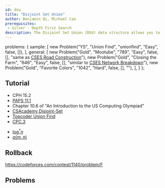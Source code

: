 ```yaml
---
id: dsu
title: "Disjoint Set Union"
author: Benjamin Qi, Michael Cao 
prerequisites:
 - Silver - Depth First Search
description: The Disjoint Set Union (DSU) data structure allows you to add edges to an initially empty graph and test whether two vertices of the graph are connected.
---
```



  problems: {
    sample: [
      new Problem("YS", "Union Find", "unionfind", "Easy", false, []),
    ],
    general: [
      new Problem("Gold", "Mootube", "789", "Easy", false, [], "same as [CSES Road Construction](https://cses.fi/problemset/task/1676)"),
      new Problem("Gold", "Closing the Farm", "646", "Easy", false, [], "similar to [CSES Network Breakdown](https://cses.fi/problemset/task/1677)"),
      new Problem("Gold", "Favorite Colors", "1042", "Hard", false, [], ""),
    ],
  }
};


<problems-list problems={metadata.problems.sample} />

## Tutorial

 - CPH 15.2
 - [PAPS 11.1](https://www.csc.kth.se/~jsannemo/slask/main.pdf)
 - Chapter 10.6 of "An Introduction to the US Computing Olympiad"
 - [CSAcademy Disjoint-Set](https://csacademy.com/lesson/disjoint_data_sets)
 - [Topcoder Union Find](https://www.topcoder.com/community/data-science/data-science-tutorials/disjoint-set-data-structures/)
 - [CPC.3](https://github.com/SuprDewd/T-414-AFLV/tree/master/03_data_structures)

<optional-content title="DSU Complexity Proofs">

   - [$\log^* n$](https://en.wikipedia.org/wiki/Proof_of_O(log*n)\_time_complexity\_of_union%E2%80%93find)
   - [$\alpha (m,n)$](https://dl.acm.org/doi/pdf/10.1145/321879.321884)

</optional-content>

## Rollback

https://codeforces.com/contest/1140/problem/F

## Problems

<problems-list problems={metadata.problems.general} />
